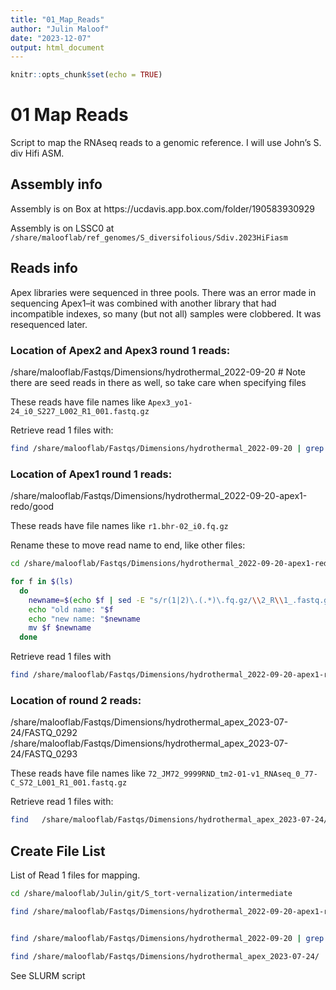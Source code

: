 ```yaml
---
title: "01_Map_Reads"
author: "Julin Maloof"
date: "2023-12-07"
output: html_document
---
```


```r
knitr::opts_chunk$set(echo = TRUE)
```

# 01 Map Reads

Script to map the RNAseq reads to a genomic reference.  I will use John's S. div Hifi ASM.  

## Assembly info

Assembly is on Box at https://ucdavis.app.box.com/folder/190583930929

Assembly is on LSSC0 at `/share/malooflab/ref_genomes/S_diversifolious/Sdiv.2023HiFiasm`

## Reads info

Apex libraries were sequenced in three pools.  There was an error made in sequencing Apex1--it was combined with another library that had incompatible indexes, so many (but not all) samples were clobbered.  It was resequenced later.

### Location of Apex2 and Apex3 round 1 reads:

  /share/malooflab/Fastqs/Dimensions/hydrothermal_2022-09-20
  # Note there are seed reads in there as well, so take care when specifying files
  
These reads have file names like `Apex3_yo1-24_i0_S227_L002_R1_001.fastq.gz`

Retrieve read 1 files with:
```bash
find /share/malooflab/Fastqs/Dimensions/hydrothermal_2022-09-20 | grep -E "Apex.*_R1_.*fastq\.gz$" 
```


### Location of Apex1 round 1 reads:

  /share/malooflab/Fastqs/Dimensions/hydrothermal_2022-09-20-apex1-redo/good
  
These reads have file names like `r1.bhr-02_i0.fq.gz`

Rename these to move read name to end, like other files:

```bash
cd /share/malooflab/Fastqs/Dimensions/hydrothermal_2022-09-20-apex1-redo/good

for f in $(ls)
  do
    newname=$(echo $f | sed -E "s/r(1|2)\.(.*)\.fq.gz/\\2_R\\1_.fastq.gz/")
    echo "old name: "$f
    echo "new name: "$newname
    mv $f $newname
  done
```

Retrieve read 1 files with

```bash
find /share/malooflab/Fastqs/Dimensions/hydrothermal_2022-09-20-apex1-redo/good | grep -E "_R1_.fastq.gz" 
```

### Location of round 2 reads:

  /share/malooflab/Fastqs/Dimensions/hydrothermal_apex_2023-07-24/FASTQ_0292
  /share/malooflab/Fastqs/Dimensions/hydrothermal_apex_2023-07-24/FASTQ_0293
  
These reads have file names like `72_JM72_9999RND_tm2-01-v1_RNAseq_0_77-C_S72_L001_R1_001.fastq.gz`

Retrieve read 1 files with:

```bash
find   /share/malooflab/Fastqs/Dimensions/hydrothermal_apex_2023-07-24/ | grep -E "_[a-z]{2}[a-z0-9]-[0-9]{2}.*_R1_.*fastq\.gz$" 
```

## Create File List

List of Read 1 files for mapping.
```bash
cd /share/malooflab/Julin/git/S_tort-vernalization/intermediate

find /share/malooflab/Fastqs/Dimensions/hydrothermal_2022-09-20-apex1-redo/good | grep -E "_R1_.fastq.gz" > R1_fastqs.txt


find /share/malooflab/Fastqs/Dimensions/hydrothermal_2022-09-20 | grep -E "Apex.*_R1_.*fastq\.gz$"  >> R1_fastqs.txt

find /share/malooflab/Fastqs/Dimensions/hydrothermal_apex_2023-07-24/ | grep -E "_[a-z]{2}[a-z0-9]-[0-9]{2}.*_R1_.*fastq\.gz$" >> R1_fastqs.txt


```



See SLURM script

